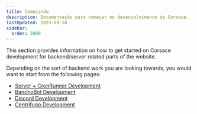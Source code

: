 ```yaml
---
title: Começando
description: Documentação para começar no desenvolvimento da Corsace.
lastUpdated: 2023-09-10
sidebar:
  order: 3000
---
```


This section provides information on how to get started on Corsace development for backend/server related parts of the website.

Depending on the sort of backend work you are looking towards, you would want to start from the following pages:

- [Server + CronRunner Development](server-running-environment)
- [BanchoBot Development](bancho-running-environment)
- [Discord Development](discord-running-environment)
- [Centrifugo Development](centrifugo-running-environment)
